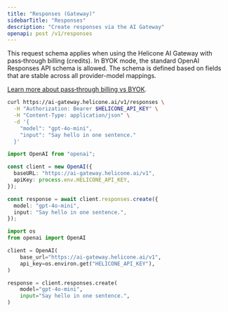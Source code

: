 ```yaml
---
title: "Responses (Gateway)"
sidebarTitle: "Responses"
description: "Create responses via the AI Gateway"
openapi: post /v1/responses
---
```


This request schema applies when using the Helicone AI Gateway with pass‑through billing (credits). In BYOK mode, the standard OpenAI Responses API schema is allowed. The schema is defined based on fields that are stable across all provider-model mappings.

[Learn more about pass‑through billing vs BYOK](/gateway/provider-routing).

<RequestExample>

```bash cURL
curl https://ai-gateway.helicone.ai/v1/responses \
  -H "Authorization: Bearer $HELICONE_API_KEY" \
  -H "Content-Type: application/json" \
  -d '{
    "model": "gpt-4o-mini",
    "input": "Say hello in one sentence."
  }'
```

```typescript TypeScript
import OpenAI from "openai";

const client = new OpenAI({
  baseURL: "https://ai-gateway.helicone.ai/v1",
  apiKey: process.env.HELICONE_API_KEY,
});

const response = await client.responses.create({
  model: "gpt-4o-mini",
  input: "Say hello in one sentence.",
});
```

```python Python
import os
from openai import OpenAI

client = OpenAI(
    base_url="https://ai-gateway.helicone.ai/v1",
    api_key=os.environ.get("HELICONE_API_KEY"),
)

response = client.responses.create(
    model="gpt-4o-mini",
    input="Say hello in one sentence.",
)
```

</RequestExample>
